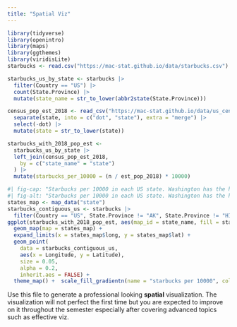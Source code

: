```yaml
---
title: "Spatial Viz"
---
```


```r
library(tidyverse)
library(openintro)
library(maps)
library(ggthemes)
library(viridisLite)
starbucks <- read.csv("https://mac-stat.github.io/data/starbucks.csv")
```

```r
starbucks_us_by_state <- starbucks |>
  filter(Country == "US") |>
  count(State.Province) |>
  mutate(state_name = str_to_lower(abbr2state(State.Province)))
```

```r
census_pop_est_2018 <- read_csv("https://mac-stat.github.io/data/us_census_2018_state_pop_est.csv") |>
  separate(state, into = c("dot", "state"), extra = "merge") |>
  select(-dot) |>
  mutate(state = str_to_lower(state))

starbucks_with_2018_pop_est <-
  starbucks_us_by_state |>
  left_join(census_pop_est_2018,
    by = c("state_name" = "state")
  ) |>
  mutate(starbucks_per_10000 = (n / est_pop_2018) * 10000)
```

```r
#| fig-cap: "Starbucks per 10000 in each US state. Washington has the highest Starbucks-Population proportion, while Mississippi has the lowest."
#| fig-alt: "Starbucks per 10000 in each US state. Washington has the highest Starbucks-Population proportion, while Mississippi has the lowest."
states_map <- map_data("state")
starbucks_contiguous_us <- starbucks |>
  filter(Country == "US", State.Province != "AK", State.Province != "HI")
ggplot(starbucks_with_2018_pop_est, aes(map_id = state_name, fill = starbucks_per_10000)) +
  geom_map(map = states_map) +
  expand_limits(x = states_map$long, y = states_map$lat) +
  geom_point(
    data = starbucks_contiguous_us,
    aes(x = Longitude, y = Latitude),
    size = 0.05,
    alpha = 0.2,
    inherit.aes = FALSE) + 
  theme_map() +  scale_fill_gradientn(name = "starbucks per 10000", colors = viridis(2), values = scales::rescale(seq(0, 100, by = 5))) + labs(title = "Starbucks per 10000 in continental US", caption = "Visualized by Benjamin Weng\nSource: Starbucks")
```


Use this file to generate a professional looking **spatial** visualization.  The visualization will not perfect the first time but you are expected to improve on it throughout the semester especially after covering advanced topics such as effective viz.
